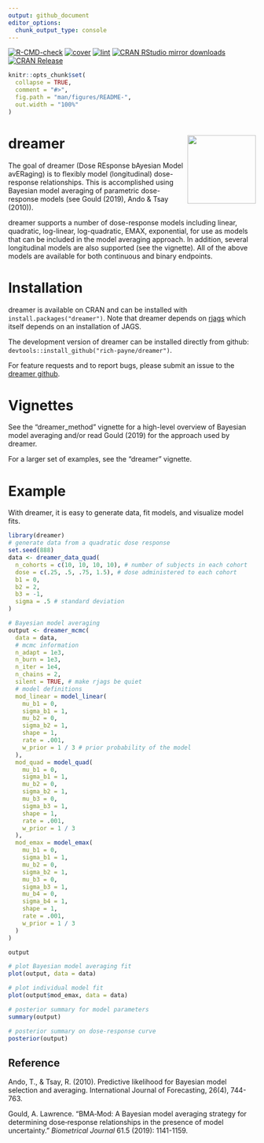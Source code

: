 ```yaml
---
output: github_document
editor_options: 
  chunk_output_type: console
---
```


<!-- README.md is generated from README.Rmd. Please edit that file -->
[![R-CMD-check](https://github.com/rich-payne/dreamer/actions/workflows/check.yaml/badge.svg)](https://github.com/rich-payne/dreamer/actions/workflows/check.yaml)
[![cover](https://github.com/rich-payne/dreamer/actions/workflows/cover.yaml/badge.svg)](https://github.com/rich-payne/dreamer/actions/workflows/cover.yaml)
[![lint](https://github.com/rich-payne/dreamer/actions/workflows/lint.yaml/badge.svg)](https://github.com/rich-payne/dreamer/actions/workflows/lint.yaml)
[![CRAN RStudio mirror downloads](https://cranlogs.r-pkg.org/badges/grand-total/dreamer?color=brightgreen)](https://r-pkg.org/pkg/dreamer)
[![CRAN Release](https://www.r-pkg.org/badges/version/brisk)](https://r-pkg.org/pkg/dreamer)


```r
knitr::opts_chunk$set(
  collapse = TRUE,
  comment = "#>",
  fig.path = "man/figures/README-",
  out.width = "100%"
)
```
# dreamer <img src='inst/hex-dreamer.png' align="right" height="139"/>

The goal of dreamer (Dose REsponse bAyesian Model avERaging) is to flexibly model (longitudinal) dose-response relationships.  This is accomplished using Bayesian model averaging of parametric dose-response models (see Gould (2019), Ando & Tsay (2010)).

dreamer supports a number of dose-response models including linear, quadratic, 
log-linear, log-quadratic, EMAX, exponential, for use as models that
can be included in the model averaging approach.  In addition, several
longitudinal models are also supported (see the vignette).  All of the above
models are available for both continuous and binary endpoints.

# Installation

dreamer is available on CRAN and can be installed with `install.packages("dreamer")`.  Note that dreamer depends on [rjags](https://cran.r-project.org/package=rjags) which
itself depends on an installation of JAGS.

The development version of dreamer can be installed directly from github: 
`devtools::install_github("rich-payne/dreamer")`.

For feature requests and to report bugs, please submit an issue to the [dreamer github](https://github.com/rich-payne/dreamer/issues).

# Vignettes

See the "dreamer_method" vignette for a high-level overview of Bayesian model averaging and/or read Gould (2019) for the approach used by dreamer.

For a larger set of examples, see the "dreamer" vignette.

# Example

With dreamer, it is easy to generate data, fit models, and visualize model
fits.

```r
library(dreamer)
# generate data from a quadratic dose response
set.seed(888)
data <- dreamer_data_quad(
  n_cohorts = c(10, 10, 10, 10), # number of subjects in each cohort
  dose = c(.25, .5, .75, 1.5), # dose administered to each cohort
  b1 = 0,
  b2 = 2,
  b3 = -1,
  sigma = .5 # standard deviation
)

# Bayesian model averaging
output <- dreamer_mcmc(
  data = data,
  # mcmc information
  n_adapt = 1e3,
  n_burn = 1e3,
  n_iter = 1e4,
  n_chains = 2,
  silent = TRUE, # make rjags be quiet
  # model definitions
  mod_linear = model_linear(
    mu_b1 = 0,
    sigma_b1 = 1,
    mu_b2 = 0,
    sigma_b2 = 1,
    shape = 1,
    rate = .001,
    w_prior = 1 / 3 # prior probability of the model
  ),
  mod_quad = model_quad(
    mu_b1 = 0,
    sigma_b1 = 1,
    mu_b2 = 0,
    sigma_b2 = 1,
    mu_b3 = 0,
    sigma_b3 = 1,
    shape = 1,
    rate = .001,
    w_prior = 1 / 3
  ),
  mod_emax = model_emax(
    mu_b1 = 0,
    sigma_b1 = 1,
    mu_b2 = 0,
    sigma_b2 = 1,
    mu_b3 = 0,
    sigma_b3 = 1,
    mu_b4 = 0,
    sigma_b4 = 1,
    shape = 1,
    rate = .001,
    w_prior = 1 / 3
  )
)

output

# plot Bayesian model averaging fit
plot(output, data = data)

# plot individual model fit
plot(output$mod_emax, data = data)

# posterior summary for model parameters
summary(output)

# posterior summary on dose-response curve
posterior(output)
```

## Reference

Ando, T., & Tsay, R. (2010). Predictive likelihood for Bayesian model selection and averaging. International Journal of Forecasting, 26(4), 744-763.

Gould, A. Lawrence. "BMA‐Mod: A Bayesian model averaging strategy for determining dose‐response relationships in the presence of model uncertainty." *Biometrical Journal* 61.5 (2019): 1141-1159.

